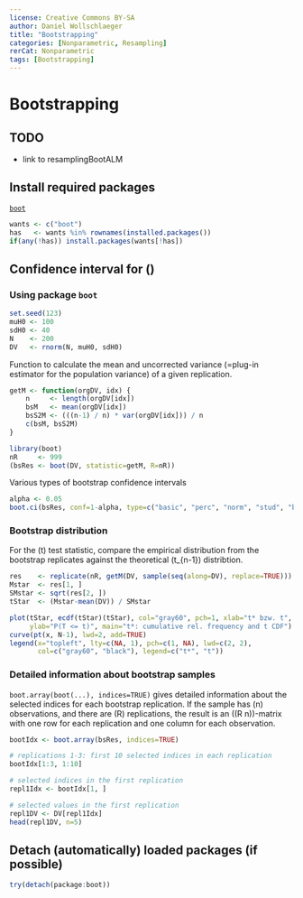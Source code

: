 ---
license: Creative Commons BY-SA
author: Daniel Wollschlaeger
title: "Bootstrapping"
categories: [Nonparametric, Resampling]
rerCat: Nonparametric
tags: [Bootstrapping]
---

Bootstrapping
=========================

TODO
-------------------------

 - link to resamplingBootALM

Install required packages
-------------------------

[`boot`](https://cran.r-project.org/package=boot)

```{r}
wants <- c("boot")
has   <- wants %in% rownames(installed.packages())
if(any(!has)) install.packages(wants[!has])
```

Confidence interval for \(\mu\)
-------------------------

### Using package `boot`
    
```{r}
set.seed(123)
muH0 <- 100
sdH0 <- 40
N    <- 200
DV   <- rnorm(N, muH0, sdH0)
```

Function to calculate the mean and uncorrected variance (=plug-in estimator for the population variance) of a given replication.

```{r}
getM <- function(orgDV, idx) {
    n     <- length(orgDV[idx])
    bsM   <- mean(orgDV[idx])
    bsS2M <- (((n-1) / n) * var(orgDV[idx])) / n
    c(bsM, bsS2M)
}

library(boot)
nR     <- 999
(bsRes <- boot(DV, statistic=getM, R=nR))
```

Various types of bootstrap confidence intervals

```{r}
alpha <- 0.05
boot.ci(bsRes, conf=1-alpha, type=c("basic", "perc", "norm", "stud", "bca"))
```

### Bootstrap distribution

For the \(t\) test statistic, compare the empirical distribution from the bootstrap replicates against the theoretical \(t_{n-1}\) distribtion.

```{r}
res    <- replicate(nR, getM(DV, sample(seq(along=DV), replace=TRUE)))
Mstar  <- res[1, ]
SMstar <- sqrt(res[2, ])
tStar  <- (Mstar-mean(DV)) / SMstar
```

```{r rerResamplingBoot01}
plot(tStar, ecdf(tStar)(tStar), col="gray60", pch=1, xlab="t* bzw. t",
     ylab="P(T <= t)", main="t*: cumulative rel. frequency and t CDF")
curve(pt(x, N-1), lwd=2, add=TRUE)
legend(x="topleft", lty=c(NA, 1), pch=c(1, NA), lwd=c(2, 2),
       col=c("gray60", "black"), legend=c("t*", "t"))
```

### Detailed information about bootstrap samples

`boot.array(boot(...), indices=TRUE)` gives detailed information about the selected indices for each bootstrap replication. If the sample has \(n\) observations, and there are \(R\) replications, the result is an \((R \times n)\)-matrix with one row for each replication and one column for each observation.

```{r}
bootIdx <- boot.array(bsRes, indices=TRUE)

# replications 1-3: first 10 selected indices in each replication
bootIdx[1:3, 1:10]

# selected indices in the first replication
repl1Idx <- bootIdx[1, ]

# selected values in the first replication
repl1DV <- DV[repl1Idx]
head(repl1DV, n=5) 
```

Detach (automatically) loaded packages (if possible)
-------------------------

```{r}
try(detach(package:boot))
```
